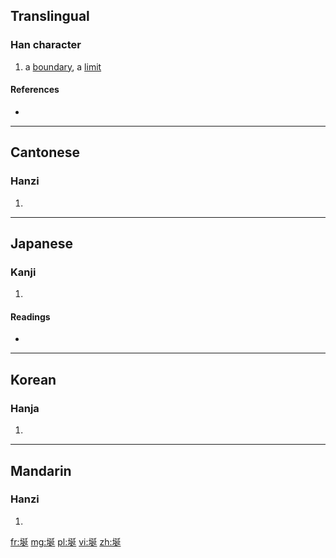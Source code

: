 ==Translingual==

===Han character===
{{Han char|rn=32|rad=土|as=07|sn=10|four=4214<sub>1</sub>|canj=土弓大一 (GNKM), 土弓大女 (GNKV)}}

# a [[boundary]], a [[limit]]

====References====
* {{Han ref|kx=0230.010|dkj=05121|dj=0466.010|hdz=10445.100|uh=57CF|ud=22479|bh=D4BA|bd=54458}}

----

==Cantonese==

===Hanzi===
{{yue-hanzi|jyut=|y=yin4}}

# {{defn|lang=yue|sort=土07}}

----

==Japanese==

===Kanji===
{{ja-kanji|grade=|rs=土07}}

# {{defn|lang=ja|sort=土07}}

====Readings====
* {{ja-readings|on=[[せん]] (sen), [[ぜん]] (zen), [[えん]] (en)|kun=[[はかみち]] (hakamichi), [[のぼる]] (noboru), [[やはらげるこねる]] (yaharagerukoneru)}}

----

==Korean==

===Hanja===
{{ko-hanja|hangeul=[[연]]|rv=yeon|mr=yŏn}}

# {{defn|lang=ko|sort=土07}}

----

==Mandarin==

===Hanzi===
{{cmn-hanzi|pin=[[yán]] ([[yan2]])|wg=yen<sup>2</sup>}}

# {{defn|lang=cmn|sort=土07}}

[[fr:埏]]
[[mg:埏]]
[[pl:埏]]
[[vi:埏]]
[[zh:埏]]